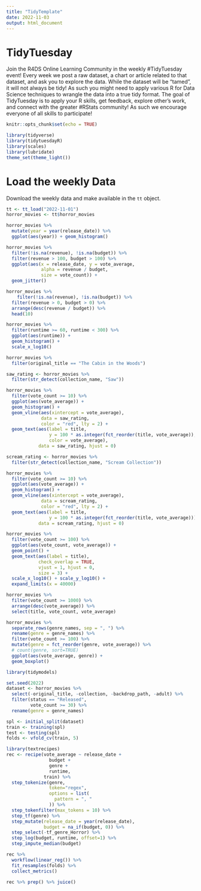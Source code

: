 ```yaml
---
title: "TidyTemplate"
date: 2022-11-03
output: html_document
---
```


# TidyTuesday

Join the R4DS Online Learning Community in the weekly #TidyTuesday event!
Every week we post a raw dataset, a chart or article related to that dataset, and ask you to explore the data.
While the dataset will be “tamed”, it will not always be tidy! As such you might need to apply various R for Data Science techniques to wrangle the data into a true tidy format.
The goal of TidyTuesday is to apply your R skills, get feedback, explore other’s work, and connect with the greater #RStats community!
As such we encourage everyone of all skills to participate!

```r

knitr::opts_chunk$set(echo = TRUE)

library(tidyverse)
library(tidytuesdayR)
library(scales)
library(lubridate)
theme_set(theme_light())
```

# Load the weekly Data

Download the weekly data and make available in the `tt` object.

```r

tt <- tt_load("2022-11-01")
horror_movies <- tt$horror_movies
```



```r
horror_movies %>%
  mutate(year = year(release_date)) %>%
  ggplot(aes(year)) + geom_histogram()
```

```r
horror_movies %>%
  filter(!is.na(revenue), !is.na(budget)) %>%
  filter(revenue > 100, budget > 100) %>%
  ggplot(aes(x = release_date, y = vote_average,
             alpha = revenue / budget, 
             size = vote_count)) +
  geom_jitter()
```

```r
horror_movies %>%
    filter(!is.na(revenue), !is.na(budget)) %>%
  filter(revenue > 0, budget > 0) %>%
  arrange(desc(revenue / budget)) %>% 
  head(10) 
```

```r
horror_movies %>%
  filter(runtime >= 60, runtime < 300) %>%
  ggplot(aes(runtime)) +
  geom_histogram() +
  scale_x_log10()
```

```r
horror_movies %>%
  filter(original_title == "The Cabin in the Woods")
```

```r

saw_rating <- horror_movies %>%
  filter(str_detect(collection_name, "Saw"))

horror_movies %>%
  filter(vote_count >= 10) %>%
  ggplot(aes(vote_average)) +
  geom_histogram() +
  geom_vline(aes(xintercept = vote_average), 
             data = saw_rating,
             color = "red", lty = 2) +
  geom_text(aes(label = title,
                y = 100 * as.integer(fct_reorder(title, vote_average)),
                color = vote_average),
            data = saw_rating, hjust = 0)
```

```r
scream_rating <- horror_movies %>%
  filter(str_detect(collection_name, "Scream Collection"))

horror_movies %>%
  filter(vote_count >= 10) %>%
  ggplot(aes(vote_average)) +
  geom_histogram() +
  geom_vline(aes(xintercept = vote_average), 
             data = scream_rating,
             color = "red", lty = 2) +
  geom_text(aes(label = title,
                y = 100 * as.integer(fct_reorder(title, vote_average))),
            data = scream_rating, hjust = 0)
```

```r
horror_movies %>%
  filter(vote_count >= 100) %>%
  ggplot(aes(vote_count, vote_average)) +
  geom_point() + 
  geom_text(aes(label = title), 
            check_overlap = TRUE,
            vjust = 1, hjust = 0,
            size = 3) +
  scale_x_log10() + scale_y_log10() +
  expand_limits(x = 40000)
```

```r
horror_movies %>%
  filter(vote_count >= 1000) %>%
  arrange(desc(vote_average)) %>%
  select(title, vote_count, vote_average)
```

```r
horror_movies %>%
  separate_rows(genre_names, sep = ", ") %>%
  rename(genre = genre_names) %>%
  filter(vote_count >= 100) %>%
  mutate(genre = fct_reorder(genre, vote_average)) %>%
  # count(genre, sort=TRUE)
  ggplot(aes(vote_average, genre)) +
  geom_boxplot()
```

```r
library(tidymodels)

set.seed(2022)
dataset <- horror_movies %>%
  select(-original_title, -collection, -backdrop_path, -adult) %>%
  filter(status == "Released",
         vote_count >= 30) %>%
  rename(genre = genre_names)

spl <- initial_split(dataset)
train <- training(spl)
test <- testing(spl)
folds <- vfold_cv(train, 5)
```


```r
library(textrecipes)
rec <- recipe(vote_average ~ release_date + 
                budget + 
                genre +
                runtime, 
              train) %>%
  step_tokenize(genre, 
                token="regex", 
                options = list(
                  pattern = ", "
                )) %>%
  step_tokenfilter(max_tokens = 10) %>%
  step_tf(genre) %>%
  step_mutate(release_date = year(release_date),
              budget = na_if(budget, 0)) %>%
  step_select(-tf_genre_Horror) %>%
  step_log(budget, runtime, offset=1) %>%
  step_impute_median(budget)

rec %>%
  workflow(linear_reg()) %>%
  fit_resamples(folds) %>%
  collect_metrics()

rec %>% prep() %>% juice()
```

```r

```

